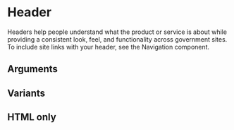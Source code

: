 
<Meta title="Components/Header" component={Header} argTypes={argTypes} />

# Header

Headers help people understand what the product or service is about while providing a consistent look, feel, and functionality across government sites.
To include site links with your header, see the Navigation component.


<Canvas>
  <Story story={stories.Default} name="Default" />
</Canvas>

## Arguments

<ArgsTable story="Default" />

## Variants

<Canvas>
  <Story story={stories.Sub} name="Sub" />
</Canvas>

## HTML only

<Canvas>
  <Story story={stories.HTML} name="html" />
</Canvas>
